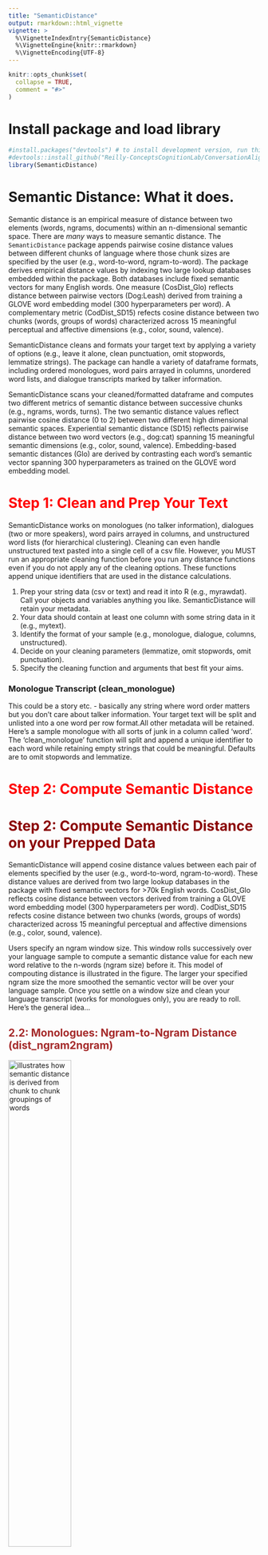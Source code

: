 ```yaml
---
title: "SemanticDistance"
output: rmarkdown::html_vignette
vignette: >
  %\VignetteIndexEntry{SemanticDistance}
  %\VignetteEngine{knitr::rmarkdown}
  %\VignetteEncoding{UTF-8}
---
```


```r
knitr::opts_chunk$set(
  collapse = TRUE,
  comment = "#>"
)
```

# Install package and load library
```r
#install.packages("devtools") # to install development version, run this
#devtools::install_github("Reilly-ConceptsCognitionLab/ConversationAlign") #installs from github
library(SemanticDistance)
```

# Semantic Distance: What it does.
Semantic distance is an empirical measure of distance between two elements (words, ngrams, documents) within an n-dimensional semantic space. There are *many* ways to measure semantic distance. The `SemanticDistance` package appends pairwise cosine distance values between different chunks of language where those chunk sizes are specified by the user (e.g., word-to-word, ngram-to-word). The package derives empirical distance values by indexing two large lookup databases embedded within the package. Both databases include fixed semantic vectors for many English words. One measure (CosDist_Glo) reflects distance between pairwise vectors (Dog:Leash) derived from training a GLOVE word embedding model (300 hyperparameters per word). A complementary metric (CodDist_SD15) refects cosine distance between two chunks (words, groups of words) characterized across 15 meaningful perceptual and affective dimensions (e.g., color, sound, valence). <br/>

SemanticDistance cleans and formats your target text by applying a variety of options (e.g., leave it alone, clean punctuation, omit stopwords, lemmatize strings). The package can handle a variety of dataframe formats, including ordered monologues, word pairs arrayed in columns, unordered word lists, and dialogue transcripts marked by talker information. <br/>

SemanticDistance scans your cleaned/formatted dataframe and computes two different metrics of semantic distance between successive chunks (e.g., ngrams, words, turns). The two semantic distance values reflect pairwise cosine distance (0 to 2) between two different high dimensional semantic spaces. Experiential semantic distance (SD15) reflects pairwise distance between two word vectors (e.g., dog:cat) spanning 15 meaningful semantic dimensions (e.g., color, sound, valence). Embedding-based semantic distances (Glo) are derived by contrasting each word's semantic vector spanning 300 hyperparameters as trained on the GLOVE word embedding model.  <br/>



# <span style="color: red;">Step 1: Clean and Prep Your Text</span>
SemanticDistance works on monologues (no talker information), dialogues (two or more speakers), word pairs arrayed in columns, and unstructured word lists (for hierarchical clustering). Cleaning can even handle unstructured text pasted into a single cell of a csv file. However, you MUST run an appropriate cleaning function before you run any distance functions even if you do not apply any of the cleaning options. These functions append unique identifiers that are used in the distance calculations. <br/>

1) Prep your string data (csv or text) and read it into R (e.g., myrawdat). Call your objects and variables anything you like. SemanticDistance will retain your metadata. <br/>
2) Your data should contain at least one column with some string data in it (e.g., mytext). <br/>
3) Identify the format of your sample (e.g., monologue, dialogue, columns, unstructured). <br/>
4) Decide on your cleaning parameters (lemmatize, omit stopwords, omit punctuation). <br/>
5) Specify the cleaning function and arguments that best fit your aims. <br/>


### Monologue Transcript (clean_monologue)
This could be a story etc. - basically any string where word order matters but you don't care about talker information. Your target text will be split and unlisted into a one word per row format.All other metadata will be retained. Here's a sample monologue with all sorts of junk in a column called 'word'. The 'clean_monologue' function will split and append a unique identifier to each word while retaining empty strings that could be meaningful. Defaults are to omit stopwords and lemmatize. <br/>



# <span style="color: red;">Step 2: Compute Semantic Distance</span>
# <span style="color: darkred;">Step 2: Compute Semantic Distance on your Prepped Data</span>
SemanticDistance will append cosine distance values between each pair of elements specified by the user (e.g., word-to-word, ngram-to-word). These distance values are derived from two large lookup databases in the package with fixed semantic vectors for >70k English words. CosDist_Glo reflects cosine distance between vectors derived from training a GLOVE word embedding model (300 hyperparameters per word). CodDist_SD15 refects cosine distance between two chunks (words, groups of words) characterized across 15 meaningful perceptual and affective dimensions (e.g., color, sound, valence). <br/>

Users specify an ngram window size. This window rolls successively over your language sample to compute a semantic distance value for each new word relative to the n-words (ngram size) before it. This model of compouting distance is illustrated in the figure. The larger your specified ngram size the more smoothed the semantic vector will be over your language sample. Once you settle on a window size and clean your language transcript (works for monologues only), you are ready to roll. Here's the general idea... <br>




## <span style="color: brown;">2.2: Monologues: Ngram-to-Ngram Distance (dist_ngram2ngram)</span>
<img src="man/figures/Ngram2Ngram_Dist.png" alt="illustrates how semantic distance is derived from chunk to chunk groupings of words" width="50%" />

Joins target transcript to lookup database so each word has a corresponding semantic vector in row form. For example, if interested in 4-word chunks, then dog-cat-milk-banana (Ngram_4) would be the first ngram. We will aggregate the semantic vectors for all four words into a mean vector for that 4-gram then compute the distance to the next 4-gram iterating through the dataframe to the last possible chunk of four words omitting the 'leftovers' (residual/remainder not divisible by the ngram size). For example if there are 22 words and the user is interested in 3-grams, there would be 7 of these with one word left over in the last row.


